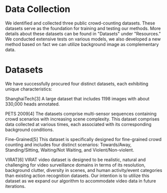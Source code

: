 # Data Collection
We identified and collected three public crowd-counting datasets.
These datasets serve as the foundation for training and testing our methods.
More details about these datasets can be found in "Datasets" under "Resources."
We conducted extensive tests on various models, we also developed a new method based
on fact we can utilize background image as complementary data.

# Datasets  
We have successfully procured four distinct datasets, each exhibiting unique characteristics:  

ShanghaiTech[3]  A large dataset that includes 1198 images with about 330,000 heads annotated.  

PETS 2009[4]  The datasets comprise multi-sensor sequences containing crowd scenarios with increasing scene complexity. 
This dataset comprises data collected at various times, each associated with its corresponding background conditions.  

Fine-Grained[5]  This dataset is specifically designed for fine-grained crowd counting and includes four distinct scenarios:
Towards/Away, Standing/Sitting, Waiting/Not Waiting, and Violent/Non-violent.

VIRAT[6]  VIRAT video dataset is designed to be realistic, natural and challenging for video surveillance domains 
in terms of its resolution, background clutter, diversity in scenes, and human activity/event categories than existing 
action recognition datasets. Our intention is to utilize this dataset as we expand our algorithm to accommodate video data in future iterations.